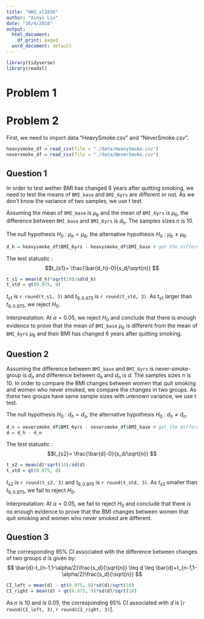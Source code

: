 ```yaml
---
title: "HW3_xl2836"
author: "Xinyi Lin"
date: "10/4/2018"
output:
  html_document:
    df_print: paged
  word_document: default
---
```

```r
library(tidyverse)
library(readxl)
```

# Problem 1

# Problem 2

First, we need to import data "HeavySmoke.csv" and "NeverSmoke.csv".

```r
heavysmoke_df = read_csv(file = "./data/HeavySmoke.csv")
neversmoke_df = read_csv(file = "./data/NeverSmoke.csv")
```

## Question 1

In order to test wether BMI has changed 6 years after quitting smoking, we need to test the means of `BMI_base` and `BMI_6yrs` are different or not. As we don't know the variance of two samples, we use t test.

Assuming the mean of `BMI_base` is $\mu_b$ and the mean of `BMI_6yrs` is $\mu_6$, the difference between `BMI_base` and `BMI_6yrs` is $d_h$. The samples sizes $n$ is 10.

The null hypothesis $H_0$ : $\mu_b = \mu_6$, the alternative hypothesis $H_0$ : $\mu_b \neq \mu_6$.

```r
d_h = heavysmoke_df$BMI_6yrs - heavysmoke_df$BMI_base # get the difference
```

The test statustic :
$$t_{s1}= \frac{\bar{d_h}-0}{s_d/\sqrt{n}} $$ 

```r
t_s1 = mean(d_h)*sqrt(10)/sd(d_h)
t_std = qt(0.975, 9)
```


$t_{s1}$ is `r round(t_s1, 3)` and $t_{9,0.975}$ is  `r round(t_std, 3)`. As $t_{s1}$ larger than $t_{9,0.975}$, we reject $H_0$.

Interpreatation: At $\alpha = 0.05$, we reject $H_0$ and conclude that there is enough evidence to prove that the mean of `BMI_base` $\mu_b$ is different from the mean of `BMI_6yrs` $\mu_6$ and their BMI has changed 6 years after quitting smoking.

## Question 2

Assuming the difference between `BMI_base` and `BMI_6yrs` is never-smoke-group is $d_n$ and difference between $d_h$ and $d_n$ is $d$. The samples sizes $n$ is 10. In order to compare the BMI changes between women that quit smoking and women who never smoked, we compare the changes in two groups. As these two groups have same sample sizes with unknown variance, we use t test.

The null hypothesis $H_0$ : $d_h = d_s$, the alternative hypothesis $H_0$ : $d_h \neq d_n$.

```r
d_n = neversmoke_df$BMI_6yrs - neversmoke_df$BMI_base # get the difference
d = d_h - d_n
```

The test statustic :
$$t_{s2}= \frac{\bar{d}-0}{s_d/\sqrt{n}} $$ 

```r
t_s2 = mean(d)*sqrt(10)/sd(d)
t_std = qt(0.975, 9)
```


$t_{s2}$ is `r round(t_s2, 3)` and $t_{9,0.975}$ is  `r round(t_std, 3)`. As $t_{s2}$ smaller than $t_{9,0.975}$, we fail to reject $H_0$.

Interpreatation: At $\alpha = 0.05$, we fail to reject $H_0$ and conclude that there is no enough evidence to prove that the BMI changes between women that quit smoking and women who never smoked are different.

## Question 3

The corresponding 95% CI associated with the difference between changes of two groups $d$ is given by:
$$ \bar{d}-t_{n-1,1-\alpha/2}\frac{s_d}{\sqrt{n}} \leq d \leq \bar{d}+t_{n-1,1-\alpha/2}\frac{s_d}{\sqrt{n}} $$

```r
CI_left = mean(d) - qt(0.975, 9)*sd(d)/sqrt(10)
CI_right = mean(d) + qt(0.975, 9)*sd(d)/sqrt(10)
```


As $n$ is 10 and \alpha is 0.05, the corresponding 95% CI associated with $d$ is [`r round(CI_left, 3)`, `r round(CI_right, 3)`].